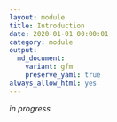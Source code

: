 ```yaml
---
layout: module
title: Introduction
date: 2020-01-01 00:00:01
category: module
output:
  md_document:
    variant: gfm
    preserve_yaml: true
always_allow_html: yes
---
```


_in progress_

